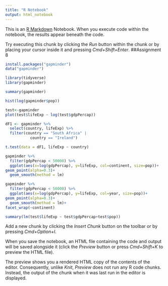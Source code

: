 ```yaml
---
title: "R Notebook"
output: html_notebook
---
```


This is an [R Markdown](http://rmarkdown.rstudio.com) Notebook. When you execute code within the notebook, the results appear beneath the code. 

Try executing this chunk by clicking the *Run* button within the chunk or by placing your cursor inside it and pressing *Cmd+Shift+Enter*. 
##Assignment 8
```r
install.packages("gapminder")
data("gapminder")
```
```r
library(tidyverse)
library(gapminder)
```


```r
summary(gapminder)
```

```r
hist(log(gapminder$pop))
```

```r
test<-gapminder
plot(test$lifeExp ~ log(test$gdpPercap))
```
```r
dF1 <- gapminder %>%
  select(country, lifeExp) %>%
  filter(country == "South Africa" |
           country == "Ireland")
```
```r
t.test(data = dF1, lifeExp ~ country)
```
```r
gapminder %>%
  filter(gdpPercap < 50000) %>%
  ggplot(aes(x=log(gdpPercap), y=lifeExp, col=continent, size=pop))+
geom_point(alpha=0.3)+
  geom_smooth(method = lm)
```
```r
gapminder %>%
  filter(gdpPercap < 50000) %>%
  ggplot(aes(x=log(gdpPercap), y=lifeExp, col=year, size=pop))+
geom_point(alpha=0.3)+
  geom_smooth(method = lm)+
facet_wrap(~continent)
```

```r
summary(lm(test$lifeExp ~ test$gdpPercap+test$pop))
```


Add a new chunk by clicking the *Insert Chunk* button on the toolbar or by pressing *Cmd+Option+I*.

When you save the notebook, an HTML file containing the code and output will be saved alongside it (click the *Preview* button or press *Cmd+Shift+K* to preview the HTML file). 

The preview shows you a rendered HTML copy of the contents of the editor. Consequently, unlike *Knit*, *Preview* does not run any R code chunks. Instead, the output of the chunk when it was last run in the editor is displayed.

